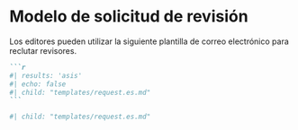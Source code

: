 # Modelo de solicitud de revisión {#reviewrequesttemplate}

Los editores pueden utilizar la siguiente plantilla de correo electrónico para reclutar revisores.

::: {.content-hidden when-format="pdf"}

````markdown
```r
#| results: 'asis'
#| echo: false
#| child: "templates/request.es.md"
```
````

:::

::: {.content-visible when-format="pdf"}

```r
#| child: "templates/request.es.md"

```

:::


